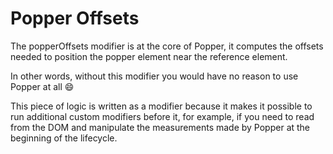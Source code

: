 # Popper Offsets

The popperOffsets modifier is at the core of Popper, it computes the offsets
needed to position the popper element near the reference element.

In other words, without this modifier you would have no reason to use Popper at
all 😄

This piece of logic is written as a modifier because it makes it possible to run
additional custom modifiers before it, for example, if you need to read from the
DOM and manipulate the measurements made by Popper at the beginning of the
lifecycle.
